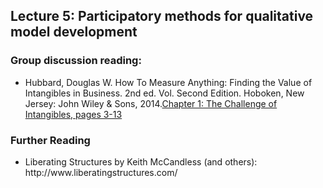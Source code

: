 ## Lecture 5: Participatory methods for qualitative model development {#participatory_methods}

### Group discussion reading: 

- Hubbard, Douglas W. How To Measure Anything: Finding the Value of Intangibles in Business. 2nd ed. Vol. Second Edition. Hoboken, New Jersey: John Wiley & Sons, 2014.[Chapter 1: The Challenge of Intangibles, pages 3-13](reading/How to Measure Anything_ Finding the Value of Intangibles in Business.pdf)

### Further Reading 

-	Liberating Structures by Keith McCandless (and others): http://www.liberatingstructures.com/
